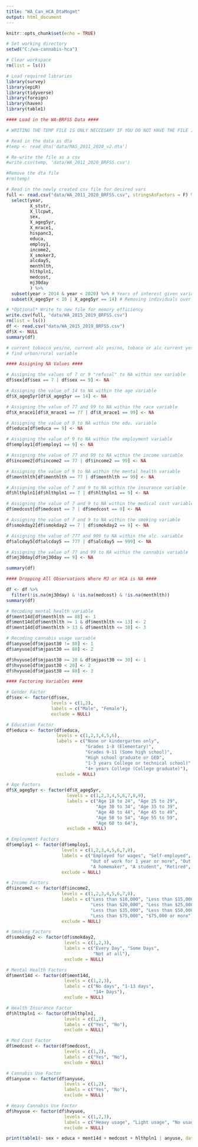 ```yaml
---
title: "WA_Can_HCA_DtaMngmt"
output: html_document
---
```


```r
knitr::opts_chunk$set(echo = TRUE)

# Set working directory
setwd("C:/wa-cannabis-hca")

# Clear workspace 
rm(list = ls())

# Load required libraries 
library(survey)
library(epiR)
library(tidyverse)
library(foreign)
library(haven)
library(table1)

```


```r
#### Load in the WA-BRFSS Data ####

# WRITING THE TEMP FILE IS ONLY NECCESARY IF YOU DO NOT HAVE THE FILE IN CSV FORMAT

# Read in the data as dta
#temp <- read_dta('data/MAS_2011_2020_v2.dta')

# Re-write the file as a csv
#write.csv(temp, 'data/WA_2011_2020_BRFSS.csv')

#Remove the dta file
#rm(temp)

# Read in the newly created csv file for desired vars
full <- read.csv("data/WA_2011_2020_BRFSS.csv", stringsAsFactors = F) %>%
  select(year,
         X_ststr,
         X_llcpwt,
         sex,
         X_ageg5yr,
         X_mrace1,
         hispanc3,
         educa,
         employ1,
         income2,
         X_smoker3,
         alcday5,
         menthlth,
         hlthpln1,
         medcost,
         mj30day
         ) %>%
  subset(year > 2014 & year < 2020) %>% # Years of interest given variable avail. are 2015 - 2019
  subset(X_ageg5yr < 10 | X_ageg5yr == 14) # Removing individuals over 65 due to Medicare eligibility 

# *Optional* Write to new file for memory efficiency 
write.csv(full, "data/WA_2015_2019_BRFSS.csv")
rm(list = ls())
df <- read.csv("data/WA_2015_2019_BRFSS.csv")
df$X <- NULL
summary(df)

# current tobacco yes/no, current alc yes/no, tobaco or alc current yes/no
# find urban/rural variable

```


```r
#### Assigning NA Values ####

# Assigning the values of 7 or 9 "refusal" to NA within sex variable
df$sex[df$sex == 7 | df$sex == 9] <- NA

# Assigning the value of 14 to NA within the age variable
df$X_ageg5yr[df$X_ageg5yr == 14] <- NA

# Assigning the value of 77 and 99 to NA within the race variable
df$X_mrace1[df$X_mrace1 == 77 | df$X_mrace1 == 99] <- NA

# Assigning the value of 9 to NA within the edu. variable
df$educa[df$educa == 9] <- NA

# Assigning the value of 9 to NA within the employment variable
df$employ1[df$employ1 == 9] <- NA

# Assigning the value of 77 and 99 to NA within the income variable
df$income2[df$income2 == 77 | df$income2 == 99] <- NA

# Assigning the value of 9 to NA within the mental health variable
df$menthlth[df$menthlth == 77 | df$menthlth == 99] <- NA

# Assigning the value of 7 and 9 to NA within the insurance variable
df$hlthpln1[df$hlthpln1 == 7 | df$hlthpln1 == 9] <- NA

# Assigning the value of 7 and 9 to NA within the medical cost variable
df$medcost[df$medcost == 7 | df$medcost == 9] <- NA

# Assigning the value of 7 and 9 to NA within the smoking variable
df$smokday2[df$smokday2 == 7 | df$smokday2 == 9] <- NA

# Assigning the value of 777 and 999 to NA within the alc. variable
df$alcday5[df$alcday5 == 777 | df$alcday5 == 999] <- NA

# Assigning the value of 77 and 99 to NA within the cannabis variable
df$mj30day[df$mj30day == 9] <- NA

summary(df)

```

```r
#### Dropping All Observations Where MJ or HCA is NA ####

df <- df %>%
  filter(!is.na(mj30day) & !is.na(medcost) & !is.na(menthlth)) 
summary(df)

# Recoding mental health variable 
df$ment14d[df$menthlth == 88] <- 1
df$ment14d[df$menthlth >= 1 & df$menthlth <= 13] <- 2
df$ment14d[df$menthlth > 13 & df$menthlth <= 30] <- 3

# Recoding cannabis usage variable
df$anyuse[df$mjpast30 != 88] <- 1
df$anyuse[df$mjpast30 == 88] <- 2

df$hvyuse[df$mjpast30 >= 20 & df$mjpast30 <= 30] <- 1
df$hvyuse[df$mjpast30 < 20] <- 2
df$hvyuse[df$mjpast30 == 88] <- 3


```

```r
#### Factoring Variables #### 

# Gender Factor
df$sex <- factor(df$sex,
                 levels = c(1,2),
                 labels = c("Male", "Female"),
                 exclude = NULL)

# Education Factor
df$educa <- factor(df$educa,
                   levels = c(1,2,3,4,5,6),
                   labels = c("None or kindergarten only",
                              "Grades 1-8 (Elementary)",
                              "Grades 9-11 (Some high school)",
                              "High school graduate or GED",
                              "1-3 years College or technical school)",
                              "4+ years College (College graduate)"),
                   exclude = NULL)

# Age Factors
df$X_ageg5yr <- factor(df$X_ageg5yr, 
                       levels = c(1,2,3,4,5,6,7,8,9),
                       labels = c("Age 18 to 24", "Age 25 to 29",
                                  "Age 30 to 34", "Age 35 to 39",
                                  "Age 40 to 44", "Age 45 to 49",
                                  "Age 50 to 54", "Age 55 to 59",
                                  "Age 60 to 64"),
                       exclude = NULL)

# Employment Factors
df$employ1 <- factor(df$employ1,
                     levels = c(1,2,3,4,5,6,7,8),
                     labels = c("Employed for wages", "Self-employed",
                                "Out of work for 1 year or more", "Out of work < 1 year",
                                "A homemaker", "A student", "Retired", "Unable to work"),
                     exclude = NULL)

# Income Factors
df$income2 <- factor(df$income2,
                     levels = c(1,2,3,4,5,6,7,8),
                     labels = c("Less than $10,000", "Less than $15,000",
                                "Less than $20,000", "Less than $25,000",
                                "Less than $35,000", "Less than $50,000", 
                                "Less than $75,000", "$75,000 or more"),
                     exclude = NULL)

# Smoking Factors
df$smokday2 <- factor(df$smokday2,
                      levels = c(1,2,3),
                      labels = c("Every Day", "Some Days",
                                 "Not at all"),
                      exclude = NULL)

# Mental Health Factors
df$ment14d <- factor(df$ment14d,
                      levels = c(1,2,3),
                      labels = c("No days", "1-13 days",
                                 "14+ Days"),
                      exclude = NULL)

# Health Insurance Factor
df$hlthpln1 <- factor(df$hlthpln1,
                      levels = c(1,2),
                      labels = c("Yes", "No"),
                      exclude = NULL)

# Med Cost Factor
df$medcost <- factor(df$medcost,
                      levels = c(1,2),
                      labels = c("Yes", "No"),
                      exclude = NULL)

# Cannabis Use Factor
df$anyuse <- factor(df$anyuse,
                      levels = c(1,2),
                      labels = c("Yes", "No"),
                      exclude = NULL)

# Heavy Cannabis Use Factor
df$hvyuse <- factor(df$hvyuse,
                      levels = c(1,2,3),
                      labels = c("Heavy usage", "Light usage", "No usage"),
                      exclude = NULL)
```

```r

print(table1(~ sex + educa + ment14d + medcost + hlthpln1 | anyuse, data=df))

```






